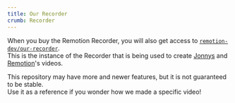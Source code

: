 ```yaml
---
title: Our Recorder
crumb: Recorder
---
```


When you buy the Remotion Recorder, you will also get access to [`remotion-dev/our-recorder`](https://github.com/remotion-dev/our-recorder).  
This is the instance of the Recorder that is being used to create [Jonnys](https://twitter.com/JNYBGR) and [Remotion](https://twitter.com/remotion)'s videos.

This repository may have more and newer features, but it is not guaranteed to be stable.  
Use it as a reference if you wonder how we made a specific video!
